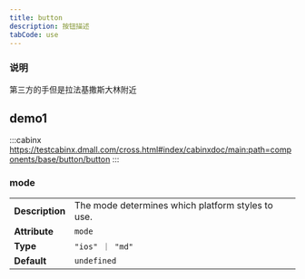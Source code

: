 ```yaml
---
title: button
description: 按钮描述
tabCode: use
---
```



### 说明

第三方的手但是拉法基撒斯大林附近


## demo1

:::cabinx https://testcabinx.dmall.com/cross.html#index/cabinxdoc/main:path=components/base/button/button
:::


### mode

| | |
| --- | --- |
| **Description** | The mode determines which platform styles to use. |
| **Attribute** | `mode` |
| **Type** | `"ios" ｜ "md"` |
| **Default** | `undefined` |


